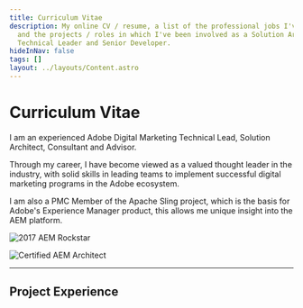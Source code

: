 ```yaml
---
title: Curriculum Vitae
description: My online CV / resume, a list of the professional jobs I've held
  and the projects / roles in which I've been involved as a Solution Architect,
  Technical Leader and Senior Developer.
hideInNav: false
tags: []
layout: ../layouts/Content.astro
---
```



# Curriculum Vitae

  
I am an experienced Adobe Digital Marketing Technical Lead, Solution Architect, Consultant and Advisor.   
  
Through my career, I have become viewed as a valued thought leader in the industry, with solid skills in leading teams to implement successful digital marketing programs in the Adobe ecosystem.   
  
I am also a PMC Member of the Apache Sling project, which is the basis for Adobe's Experience Manager product, this allows me unique insight into the AEM platform.

<Columns>

<Column>

![2017 AEM Rockstar](/images/aem-rockstar.png)

</Column>

<Column>

![Certified AEM Architect](/images/certified-architect.png)

</Column>

</Columns>

<ListJobs />

  

---

  
## Project Experience

<ListProjects format="text" />

